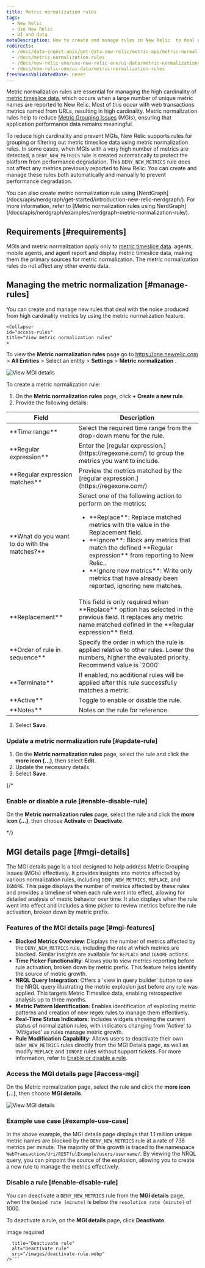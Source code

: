 ```yaml
---
title: Metric normalization rules
tags:
  - New Relic 
  - Use New Relic 
  - UI and data
metaDescription: How to create and manage rules in New Relic  to deal with noise from high cardinality metrics and prevent metric grouping issues (MGIs).
redirects:
  - /docs/data-ingest-apis/get-data-new-relic/metric-api/metric-normalization-rules
  - /docs/metric-normalization-rules
  - /docs/new-relic-one/use-new-relic-one/ui-data/metric-normalization-rules
  - /docs/new-relic-one/ui-data/metric-normalization-rules
freshnessValidatedDate: never
---
```




Metric normalization rules are essential for managing the high cardinality of [metric timeslice data](/docs/data-apis/understand-data/new-relic-data-types/#timeslice-data), which occurs when a large number of unique metric names are reported to New Relic. Most of this occur with web transactions metrics named from URLs, resulting in high cardinality. Metric normalization rules help to reduce [Metric Grouping Issues](/docs/using-new-relic/cross-product-functions/troubleshooting/metric-grouping-issues) (MGIs), ensuring that application performance data remains meaningful. 

To reduce high cardinality and prevent MGIs, New Relic supports rules for grouping or filtering out metric timeslice data using metric normalization rules. In some cases, when MGIs with a very high number of metrics are detected, a `DENY_NEW_METRICS` rule is created automatically to protect the platform from performance degradation. This `DENY_NEW_METRICS` rule does not affect any metrics previously reported to New Relic. You can create and manage these rules both automatically and manually to prevent performance degradation.


<Callout variant="tip">
  You can also create metric normalization rule using [NerdGraph](/docs/apis/nerdgraph/get-started/introduction-new-relic-nerdgraph/). For more information, refer to [Metric normalization rules using NerdGraph](/docs/apis/nerdgraph/examples/nerdgraph-metric-normalization-rule/).
</Callout>


## Requirements [#requirements]

MGIs and metric normalization apply only to [metric timeslice data](/docs/data-apis/understand-data/new-relic-data-types/#timeslice-data). <InlinePopover type="apm"/> agents, mobile agents, and <InlinePopover type="browser"/> agent report and display metric timeslice data, making them the primary sources for metric normalization. The metric normalization rules do not affect any other events data.


## Managing the metric normalization [#manage-rules]

You can create and manage new rules that deal with the noise produced from high cardinality metrics by using the metric normalization feature. 

<CollapserGroup>

    <Collapser 
    id="access-rules" 
    title="View metric normalization rules"
    >

To view the <DNT>**Metric normalization rules**</DNT> page go to <DNT> https://one.newrelic.com > **All Entities**</DNT> > Select an entity > <DNT>**Settings** > **Metric normalization** </DNT>.

<img
  title="View details"
  alt="View MGI details"
  src="/images/Access_metric_rules.webp"
/>

  </Collapser>

  <Collapser 
    id="create-metric-normalization-rule" 
    title="Create a metric normalization rule"
    >

To create a metric normalization rule:

1. On the **Metric normalization rules** page, click **+ Create a new rule**.
2. Provide the following details:

  <table>
  <thead>
    <tr>
      <th>Field</th>
      <th>Description</th>
    </tr>
  </thead>
  <tbody>
    <tr>
      <td>**Time range**</td>
      <td>Select the required time range from the drop-down menu for the rule.</td>
    </tr>
    <tr>
      <td>**Regular expression**</td>
      <td>Enter the [regular expression.](https://regexone.com/) to group the metrics you want to include.</td>
    </tr>
    <tr>
      <td>**Regular expression matches**</td>
      <td>Preview the metrics matched by the [regular expression.](https://regexone.com/)</td>
    </tr>
    <tr>
      <td>**What do you want to do with the matches?**</td>
      <td>Select one of the following action to perform on the metrics:
        <ul>
          <li>**Replace**: Replace matched metrics with the value in the <DNT>Replacement</DNT> field.</li>
          <li>**Ignore**: Block any metrics that match the defined **Regular expression** from reporting to New Relic..</li>
          <li>**Ignore new metrics**: Write only metrics that have already been reported, ignoring new matches.</li>
        </ul>
      </td>
    </tr>
    <tr>
      <td>**Replacement**</td>
      <td>This field is only required when **Replace** option has selected in the previous field. It replaces any metric name matched defined in the **Regular expression** field.</td>
    </tr>
    <tr>
      <td>**Order of rule in sequence**</td>
      <td>Specify the order in which the rule is applied relative to other rules. Lower the numbers, higher the evaluated priority. Recommend value is `2000`</td>
    </tr>
    <tr>
      <td>**Terminate**</td>
      <td>If enabled, no additional rules will be applied after this rule successfully matches a metric.</td>
    </tr>
    <tr>
      <td>**Active**</td>
      <td>Toggle to enable or disable the rule.</td>
    </tr>
    <tr>
      <td>**Notes**</td>
      <td>Notes on the rule for reference.</td>
    </tr>
  </tbody>
</table>

3. Select **Save**.

  </Collapser>

  <Collapser 
    id="update-metric-normalization-rule" 
    title="Update a metric normalization rule"
    >

### Update a metric normalization rule [#update-rule]

1. On the **Metric normalization rules** page, select the rule and click the **more icon (...)**, then select **Edit**.
2. Update the necessary details.
3. Select **Save**.

  </Collapser>

{/*  <Collapser 
    id="Enable-metric-normalization-rule" 
    title="Enable or disable a metric normalization rule"
    >

### Enable or disable a rule [#enable-disable-rule]

On the **Metric normalization rules** page, select the rule and click the **more icon (...)**, then choose **Activate** or **Deactivate**.

  </Collapser>

*/}

</CollapserGroup>

## MGI details page [#mgi-details]

The MGI details page is a tool designed to help address Metric Grouping Issues (MGIs) effectively. It provides insights into metrics affected by various normalization rules, including `DENY_NEW_METRICS`, `REPLACE`, and `IGNORE`. This page displays the number of metrics affected by these rules and provides a timeline of when each rule went into effect, allowing for detailed analysis of metric behavior over time. It also displays when the rule went into effect and includes a time picker to review metrics before the rule activation, broken down by metric prefix.

### Features of the MGI details page [#mgi-features]

- **Blocked Metrics Overview**: Displays the number of metrics affected by the `DENY_NEW_METRICS` rule, including the rate at which metrics are blocked. Similar insights are available for `REPLACE` and `IGNORE` actions.
- **Time Picker Functionality**: Allows you to view metrics reporting before rule activation, broken down by metric prefix. This feature helps identify the source of metric growth.
- **NRQL Query Integration**: Offers a 'view in query builder' button to see the NRQL query illustrating the metric explosion just before any rule was applied. This targets Metric Timeslice data, enabling retrospective analysis up to three months.
- **Metric Pattern Identification**: Enables identification of exploding metric patterns and creation of new regex rules to manage them effectively.
- **Real-Time Status Indicators**: Includes widgets showing the current status of normalization rules, with indicators changing from 'Active' to 'Mitigated' as rules manage metric growth.
- **Rule Modification Capability**: Allows users to deactivate their own `DENY_NEW_METRICS` rules directly from the MGI Details page, as well as modify `REPLACE` and `IGNORE` rules without support tickets. For more information, refer to [Enable or disable a rule](#enable-disable-rule).

### Access the MGI details page [#access-mgi]

On the Metric normalization page, select the rule and click the **more icon (...)**, then choose **MGI details**.

<img
  title="View details"
  alt="View MGI details"
  src="/images/metric-details.webp"
/>

### Example use case [#example-use-case]

In the above example, the MGI details page displays that 1.1 million unique metric names are blocked by the `DENY_NEW_METRICS` rule at a rate of 738 metrics per minute. The majority of this growth is traced to the namespace `WebTransaction/Uri/RESTfulExample/users/username/`. By viewing the NRQL query, you can pinpoint the source of the explosion, allowing you to create a new rule to manage the metrics effectively.


### Disable a rule [#enable-disable-rule]

You can deactivate a `DENY_NEW_METRICS` rule from the **MGI details** page, when the `Denied rate (minute)` is below the `resolution rate (minute)` of 1000.

To deactivate a rule, on the **MGI details** page, click **Deactivate**.

image required
```<img
  title="Deactivate rule"
  alt="Deactivate rule"
  src="/images/deactivate-rule.webp"
/>```